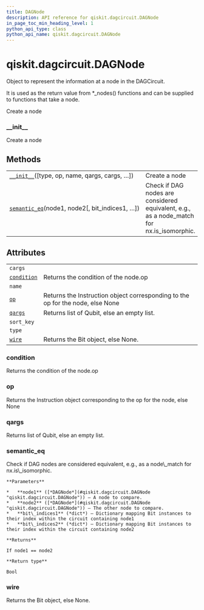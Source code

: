 ```yaml
---
title: DAGNode
description: API reference for qiskit.dagcircuit.DAGNode
in_page_toc_min_heading_level: 1
python_api_type: class
python_api_name: qiskit.dagcircuit.DAGNode
---
```


# qiskit.dagcircuit.DAGNode

<Class id="qiskit.dagcircuit.DAGNode" isDedicatedPage={true} github="https://github.com/qiskit/qiskit/tree/stable/0.17/qiskit/dagcircuit/dagnode.py" signature="DAGNode(type=None, op=None, name=None, qargs=None, cargs=None, wire=None, nid=- 1)">
  Object to represent the information at a node in the DAGCircuit.

  It is used as the return value from \*\_nodes() functions and can be supplied to functions that take a node.

  Create a node

  ### \_\_init\_\_

  <Function id="qiskit.dagcircuit.DAGNode.__init__" signature="__init__(type=None, op=None, name=None, qargs=None, cargs=None, wire=None, nid=- 1)">
    Create a node
  </Function>

  ## Methods

  |                                                                                                                                    |                                                                                             |
  | ---------------------------------------------------------------------------------------------------------------------------------- | ------------------------------------------------------------------------------------------- |
  | [`__init__`](#qiskit.dagcircuit.DAGNode.__init__ "qiskit.dagcircuit.DAGNode.__init__")(\[type, op, name, qargs, cargs, …])         | Create a node                                                                               |
  | [`semantic_eq`](#qiskit.dagcircuit.DAGNode.semantic_eq "qiskit.dagcircuit.DAGNode.semantic_eq")(node1, node2\[, bit\_indices1, …]) | Check if DAG nodes are considered equivalent, e.g., as a node\_match for nx.is\_isomorphic. |

  ## Attributes

  |                                                                                           |                                                                                |
  | ----------------------------------------------------------------------------------------- | ------------------------------------------------------------------------------ |
  | `cargs`                                                                                   |                                                                                |
  | [`condition`](#qiskit.dagcircuit.DAGNode.condition "qiskit.dagcircuit.DAGNode.condition") | Returns the condition of the node.op                                           |
  | `name`                                                                                    |                                                                                |
  | [`op`](#qiskit.dagcircuit.DAGNode.op "qiskit.dagcircuit.DAGNode.op")                      | Returns the Instruction object corresponding to the op for the node, else None |
  | [`qargs`](#qiskit.dagcircuit.DAGNode.qargs "qiskit.dagcircuit.DAGNode.qargs")             | Returns list of Qubit, else an empty list.                                     |
  | `sort_key`                                                                                |                                                                                |
  | `type`                                                                                    |                                                                                |
  | [`wire`](#qiskit.dagcircuit.DAGNode.wire "qiskit.dagcircuit.DAGNode.wire")                | Returns the Bit object, else None.                                             |

  ### condition

  <Function id="qiskit.dagcircuit.DAGNode.condition" signature="property condition">
    Returns the condition of the node.op
  </Function>

  ### op

  <Function id="qiskit.dagcircuit.DAGNode.op" signature="property op">
    Returns the Instruction object corresponding to the op for the node, else None
  </Function>

  ### qargs

  <Function id="qiskit.dagcircuit.DAGNode.qargs" signature="property qargs">
    Returns list of Qubit, else an empty list.
  </Function>

  ### semantic\_eq

  <Function id="qiskit.dagcircuit.DAGNode.semantic_eq" signature="static semantic_eq(node1, node2, bit_indices1=None, bit_indices2=None)">
    Check if DAG nodes are considered equivalent, e.g., as a node\_match for nx.is\_isomorphic.

    **Parameters**

    *   **node1** ([*DAGNode*](#qiskit.dagcircuit.DAGNode "qiskit.dagcircuit.DAGNode")) – A node to compare.
    *   **node2** ([*DAGNode*](#qiskit.dagcircuit.DAGNode "qiskit.dagcircuit.DAGNode")) – The other node to compare.
    *   **bit\_indices1** (*dict*) – Dictionary mapping Bit instances to their index within the circuit containing node1
    *   **bit\_indices2** (*dict*) – Dictionary mapping Bit instances to their index within the circuit containing node2

    **Returns**

    If node1 == node2

    **Return type**

    Bool
  </Function>

  ### wire

  <Function id="qiskit.dagcircuit.DAGNode.wire" signature="property wire">
    Returns the Bit object, else None.
  </Function>
</Class>

